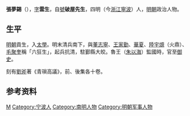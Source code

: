 {{Otheruses|other=名为张梦锡的其他人物|张大枏}}

'''張夢錫'''（{{bd|?||?||}}），[[表字|字]]'''雲生'''，自[[號|號]]'''破屋先生'''，四明（今[[浙江|浙江]][[寧波|寧波]]）人，[[明朝|明朝]]政治人物。

== 生平 ==
[[明朝|明朝]]貢生，入[[太學|太學]]。明末清兵南下，與[[董志寧|董志寧]]、[[王家勤|王家勤]]、[[華夏|華夏]]、[[陸宇㷧|陸宇㷧]]（火鼎）、[[毛聚奎|毛聚奎]]稱「六狂生」，起兵抗清，駐鄞縣大皎。魯王（[[朱以海|朱以海]]）監國時，官至[[御史|御史]]。

刻有[[劉斧|劉斧]]著《青瑣高議》，前、後集各十卷。

== 参考资料 ==
{{reflist}}

{{Authority control}}

{{DEFAULTSORT:}}
[[Category:张姓|M]]
[[Category:宁波人|Category:宁波人]]
[[Category:南明人物|Category:南明人物]]
[[Category:明朝军事人物|Category:明朝军事人物]]